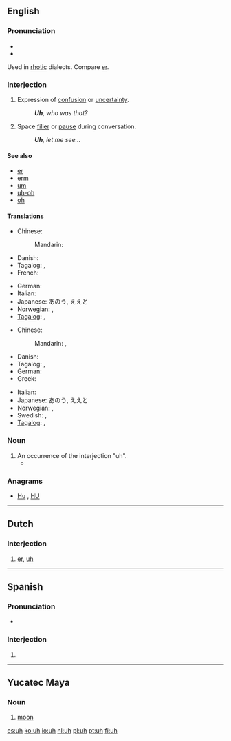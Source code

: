 {{also|ùh|ūh}}
==English==
{{rfc-auto}}

===Pronunciation===
* {{audio|en-us-uh.ogg|Audio (US)}}
* {{IPA|/ʌː/}}
Used in [[rhotic]] dialects. Compare [[er]].

===Interjection===
{{en-interj}}

# {{US}} Expression of [[confusion]] or [[uncertainty]].
#: '''''Uh''', who was that?''
# {{US}} Space [[filler]] or [[pause]] during conversation.
#: '''''Uh''', let me see...''
<!-- # Used with [[vibrator]] in your [[voice]] ?? -->

====See also====
* [[er]]
* [[erm]]
* [[um]]
* [[uh-oh]]
* [[oh]]

====Translations====
{{trans-top|expression of confusion or uncertainty}}
* Chinese:
*: Mandarin: {{t|zh|呃|tr=è, e|sc=Hani}}
* Danish: {{t-|da|øh}}
* Tagalog: {{t|tl|ah}},  {{t|tl|eh}}
* French: {{t|fr|euh}}
{{trans-mid}}
* German: {{t+|de|äh}}
* Italian: {{t-|it|uh}}
* Japanese: あのう, ええと
* Norwegian: {{t-|no|eh}}, {{t-|no|øh}}
* [[Tagalog]]: {{t-|tl|ah|xs=Tagalog}},  {{t-|tl|eh|xs=Tagalog}}
{{trans-bottom}}

{{trans-top|space filler or pause during conversation}}
* Chinese:
*: Mandarin: {{t|zh|那個|sc=Hani}}, {{t|zh|那个|tr=nàge, nèige |sc=Hani}}
* Danish: {{t-|da|øh}}
* Tagalog: {{t|tl|ah}},  {{t|tl|eh}}
* German: {{t+|de|äh}}
* Greek: {{t+|el|ε|tr=e}}
{{trans-mid}}
* Italian: {{t-|it|uh}}
* Japanese: あのう, ええと
* Norwegian: {{t-|no|eh}}, {{t-|no|øh}}
* Swedish: {{t-|sv|eh}}, {{t-|sv|öh}}
* [[Tagalog]]: {{t-|tl|ah|xs=Tagalog}},  {{t-|tl|eh|xs=Tagalog}}
{{trans-bottom}}

===Noun===
{{en-noun}}

# An occurrence of the interjection "uh".
#* {{quote-news|year=2007|date=August 24|author=William Grimes|title=Uh, Lead My Rips: No More Bloopers|work=New York Times|url=http://www.nytimes.com/2007/08/24/books/24book.html
|passage=Although Shakespeare refers to “hums and ha’s,” sifting through etiquette manuals and public-speaking guides turns up scant evidence of a prohibition against ums, ers and '''uhs''', which are profuse in the first recording of Thomas Edison ’s voice, in 1888. Mr. Erard, rather ingeniously, traces the prohibition on um and other speech flaws to the advent of radio in the early 1920s. }}

===Anagrams===
* [[Hu#English|Hu]] , [[HU#English|HU]]

----

==Dutch==

===Interjection===
{{infl|nl|interjection}}

# [[er]], [[#English|uh]]

----

==Spanish==

===Pronunciation===
* {{IPA|/u/|/uː/|lang=es}}

===Interjection===
{{infl|es|interjection}}

# {{non-gloss definition|Used to express [[disappointment]] or [[disdain]].}}

----

==Yucatec Maya==

===Noun===
{{yua-noun|?}}

# {{astronomy|lang=yua}} [[moon]]

[[es:uh]]
[[ko:uh]]
[[io:uh]]
[[nl:uh]]
[[pl:uh]]
[[pt:uh]]
[[fi:uh]]